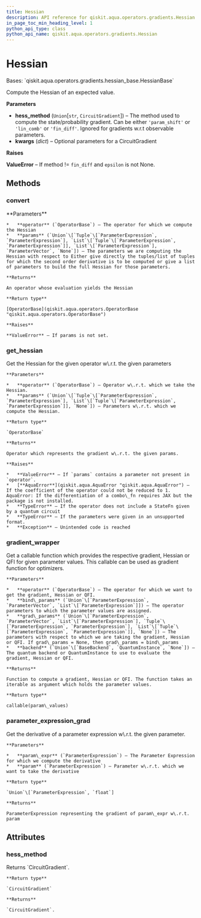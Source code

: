 ```yaml
---
title: Hessian
description: API reference for qiskit.aqua.operators.gradients.Hessian
in_page_toc_min_heading_level: 1
python_api_type: class
python_api_name: qiskit.aqua.operators.gradients.Hessian
---
```


# Hessian

<Class id="qiskit.aqua.operators.gradients.Hessian" github="https://github.com/qiskit-community/qiskit-aqua/tree/stable/0.9/qiskit/aqua/operators/gradients/hessian.py" signature="Hessian(hess_method='param_shift', **kwargs)">
  Bases: `qiskit.aqua.operators.gradients.hessian_base.HessianBase`

  Compute the Hessian of an expected value.

  **Parameters**

  *   **hess\_method** (`Union`\[`str`, `CircuitGradient`]) – The method used to compute the state/probability gradient. Can be either `'param_shift'` or `'lin_comb'` or `'fin_diff'`. Ignored for gradients w\.r.t observable parameters.
  *   **kwargs** (*dict*) – Optional parameters for a CircuitGradient

  **Raises**

  **ValueError** – If method != `fin_diff` and `epsilon` is not None.

  ## Methods

  ### convert

  <Function id="qiskit.aqua.operators.gradients.Hessian.convert" name="convert" signature="Hessian.convert(operator, params=None)">
    **Parameters**

    *   **operator** (`OperatorBase`) – The operator for which we compute the Hessian
    *   **params** (`Union`\[`Tuple`\[`ParameterExpression`, `ParameterExpression`], `List`\[`Tuple`\[`ParameterExpression`, `ParameterExpression`]], `List`\[`ParameterExpression`], `ParameterVector`, `None`]) – The parameters we are computing the Hessian with respect to Either give directly the tuples/list of tuples for which the second order derivative is to be computed or give a list of parameters to build the full Hessian for those parameters.

    **Returns**

    An operator whose evaluation yields the Hessian

    **Return type**

    [OperatorBase](qiskit.aqua.operators.OperatorBase "qiskit.aqua.operators.OperatorBase")

    **Raises**

    **ValueError** – If params is not set.
  </Function>

  ### get\_hessian

  <Function id="qiskit.aqua.operators.gradients.Hessian.get_hessian" name="get_hessian" signature="Hessian.get_hessian(operator, params=None)">
    Get the Hessian for the given operator w\.r.t. the given parameters

    **Parameters**

    *   **operator** (`OperatorBase`) – Operator w\.r.t. which we take the Hessian.
    *   **params** (`Union`\[`Tuple`\[`ParameterExpression`, `ParameterExpression`], `List`\[`Tuple`\[`ParameterExpression`, `ParameterExpression`]], `None`]) – Parameters w\.r.t. which we compute the Hessian.

    **Return type**

    `OperatorBase`

    **Returns**

    Operator which represents the gradient w\.r.t. the given params.

    **Raises**

    *   **ValueError** – If `params` contains a parameter not present in `operator`.
    *   [**AquaError**](qiskit.aqua.AquaError "qiskit.aqua.AquaError") – If the coefficient of the operator could not be reduced to 1. AquaError: If the differentiation of a combo\_fn requires JAX but the package is not installed.
    *   **TypeError** – If the operator does not include a StateFn given by a quantum circuit
    *   **TypeError** – If the parameters were given in an unsupported format.
    *   **Exception** – Unintended code is reached
  </Function>

  ### gradient\_wrapper

  <Function id="qiskit.aqua.operators.gradients.Hessian.gradient_wrapper" name="gradient_wrapper" signature="Hessian.gradient_wrapper(operator, bind_params, grad_params=None, backend=None)">
    Get a callable function which provides the respective gradient, Hessian or QFI for given parameter values. This callable can be used as gradient function for optimizers.

    **Parameters**

    *   **operator** (`OperatorBase`) – The operator for which we want to get the gradient, Hessian or QFI.
    *   **bind\_params** (`Union`\[`ParameterExpression`, `ParameterVector`, `List`\[`ParameterExpression`]]) – The operator parameters to which the parameter values are assigned.
    *   **grad\_params** (`Union`\[`ParameterExpression`, `ParameterVector`, `List`\[`ParameterExpression`], `Tuple`\[`ParameterExpression`, `ParameterExpression`], `List`\[`Tuple`\[`ParameterExpression`, `ParameterExpression`]], `None`]) – The parameters with respect to which we are taking the gradient, Hessian or QFI. If grad\_params = None, then grad\_params = bind\_params
    *   **backend** (`Union`\[`BaseBackend`, `QuantumInstance`, `None`]) – The quantum backend or QuantumInstance to use to evaluate the gradient, Hessian or QFI.

    **Returns**

    Function to compute a gradient, Hessian or QFI. The function takes an iterable as argument which holds the parameter values.

    **Return type**

    callable(param\_values)
  </Function>

  ### parameter\_expression\_grad

  <Function id="qiskit.aqua.operators.gradients.Hessian.parameter_expression_grad" name="parameter_expression_grad" signature="static Hessian.parameter_expression_grad(param_expr, param)">
    Get the derivative of a parameter expression w\.r.t. the given parameter.

    **Parameters**

    *   **param\_expr** (`ParameterExpression`) – The Parameter Expression for which we compute the derivative
    *   **param** (`ParameterExpression`) – Parameter w\.r.t. which we want to take the derivative

    **Return type**

    `Union`\[`ParameterExpression`, `float`]

    **Returns**

    ParameterExpression representing the gradient of param\_expr w\.r.t. param
  </Function>

  ## Attributes

  ### hess\_method

  <Attribute id="qiskit.aqua.operators.gradients.Hessian.hess_method" name="hess_method">
    Returns `CircuitGradient`.

    **Return type**

    `CircuitGradient`

    **Returns**

    `CircuitGradient`.
  </Attribute>
</Class>

